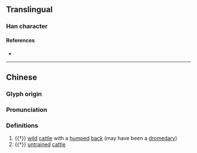 {{character info}}
==Translingual==

===Han character===
{{Han char|rn=93|rad=牛|as=04|sn=8|four=|canj=HQYHS|ids=⿰牜方}}

====References====
* {{Han ref|kx=0698.050|dkj=19939|dj=1110.040|hdz=31806.030|uh=7265|ud=29285}}

----

==Chinese==
{{zh-forms}}

===Glyph origin===
{{Han etym}}

===Pronunciation===
{{zh-pron
|m=fāng
|mc=y
|oc=y
|cat=n
}}

===Definitions===
{{zh-hanzi}}

# {{†}} [[wild]] [[cattle]] with a [[hump]]ed [[back]] (may have been a [[dromedary]])
# {{†}} [[untrained]] [[cattle]]